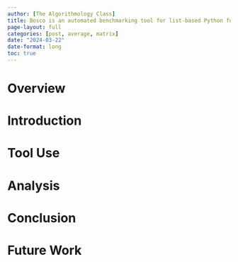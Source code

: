```yaml
---
author: [The Algorithmology Class]
title: Bosco is an automated benchmarking tool for list-based Python functions
page-layout: full
categories: [post, average, matrix]
date: "2024-03-22"
date-format: long
toc: true
---
```


# Overview 


# Introduction 


# Tool Use 


# Analysis


# Conclusion 


# Future Work 